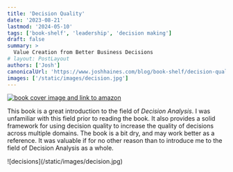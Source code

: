 ```yaml
---
title: 'Decision Quality'
date: '2023-08-21'
lastmod: '2024-05-10'
tags: ['book-shelf', 'leadership', 'decision making']
draft: false
summary: >
  Value Creation from Better Business Decisions
# layout: PostLayout
authors: ['Josh']
canonicalUrl: 'https://www.joshhaines.com/blog/book-shelf/decision-quality'
images: ['/static/images/decision.jpg']
---
```


<div className="mx-auto w-1/3">
  <a href="https://www.amazon.com/Decision-Quality-Creation-Business-Decisions/dp/1119144671">
    <img
      alt="book cover image and link to amazon"
      src="https://m.media-amazon.com/images/I/41kzZAhYa6L._SY445_SX342_.jpg"
    />
  </a>
</div>

This book is a great introduction to the field of _Decision Analysis_. I was unfamiliar with this field prior to reading the book. It also provides a solid framework for using decision quality to increase the quality of decisions across multiple domains. The book is a bit dry, and may work better as a reference. It was valuable if for no other reason than to introduce me to the field of Decision Analysis as a whole.

<div className="-mx-2 flex flex-wrap justify-center overflow-hidden xl:-mx-2">
  <div className="my-1 w-full overflow-hidden px-2 xl:my-1 xl:w-3/4 xl:px-2">
    ![decisions](/static/images/decision.jpg)
  </div>
</div>
